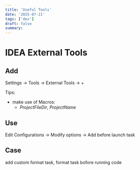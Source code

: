 ```yaml
---
title: 'Useful Tools'
date: '2025-07-21'
tags: ['dev']
draft: false
summary:
---
```


# IDEA External Tools

## Add

Settings -> Tools -> External Tools -> +

Tips:
* make use of Macros:
  * $ProjectFileDir$, $ProjectName$

## Use

Edit Configurations -> Modify options -> Add before launch task

## Case

add custom format task, format task bofore running code
